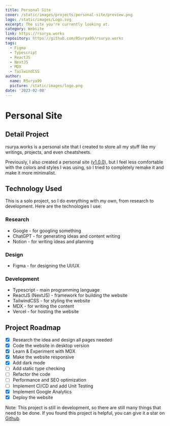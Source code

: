 ```yaml
---
title: Personal Site
cover: /static/images/projects/personal-site/preview.png
logo: /static/images/Logo.svg
excerpt: The site you're currently looking at.
category: Website
link: https://rsurya.works
repository: https://github.com/RSurya99/rsurya.works
tags:
  - Figma
  - Typescript
  - ReactJS
  - NextJS
  - MDX
  - TailwindCSS
author:
  name: RSurya99
  picture: /static/images/logo.png
date: '2023-02-08'
---
```


# Personal Site

## Detail Project

rsurya.works is a personal site that I created to store all my stuff like my writings, projects, and even cheatsheets.

Previously, I also created a personal site ([v1.0.0](https://rsurya99.netlify.app/)), but I feel less comfortable with the colors and styles I was using, so I tried to completely remake it and make it more minimalist.

## Technology Used

This is a solo project, so I do everything with my own, from research to development. Here are the technologies I use:

### Research

- Google - for googling something
- ChatGPT - for generating ideas and content writing
- Notion - for writing ideas and planning

### Design

- Figma - for designing the UI/UX

### Development

- Typescript - main programming language
- ReactJS (NextJS) - framework for building the website
- TailwindCSS - for styling the website
- MDX - for writing the content
- Vercel - for hosting the website

## Project Roadmap
- [x] Research the idea and design all pages needed
- [x] Code the website in desktop version
- [x] Learn & Experiment with MDX
- [x] Make the website responsive
- [x] Add dark mode
- [ ] Add static type checking
- [ ] Refactor the code
- [ ] Performance and SEO optimization
- [ ] Implement CI/CD and add Unit Testing
- [x] Implement Google Analytics
- [x] Deploy the website

Note: This project is still in development, so there are still many things that need to be done. If you found this project is helpful, you can give it a star on [Github](https://github.com/RSurya99/rsurya.works).